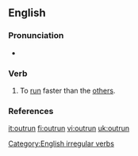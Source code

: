 ==English==

===Pronunciation===
*{{IPA|/'ɑʊtɻʌn/}}

===Verb===
{{en-verb|outruns|outrunning|outran|outrun}}

# To [[run]] faster than the [[other]]s.

===References===
{{R:Century 1911}}
{{R:Webster 1913}}

[[Category:English irregular verbs]]

[[it:outrun]]
[[fi:outrun]]
[[vi:outrun]]
[[uk:outrun]]